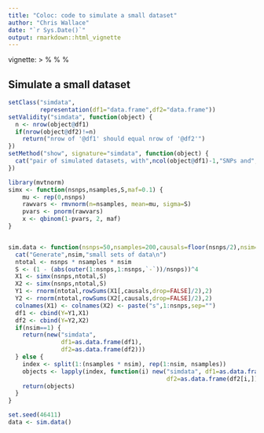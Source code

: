 ```yaml
---
title: "Coloc: code to simulate a small dataset"
author: "Chris Wallace"
date: "`r Sys.Date()`"
output: rmarkdown::html_vignette
---
```

vignette: >
  %\VignetteIndexEntry{Coloc: Code to simulate a small dataset}
  %\VignetteEngine{knitr::rmarkdown}
  %\VignetteEncoding{UTF-8}

## Simulate a small dataset

```r
setClass("simdata",
         representation(df1="data.frame",df2="data.frame"))
setValidity("simdata", function(object) {
  n <- nrow(object@df1)
  if(nrow(object@df2)!=n)
    return("nrow of '@df1' should equal nrow of '@df2'")
})
setMethod("show", signature="simdata", function(object) {
  cat("pair of simulated datasets, with",ncol(object@df1)-1,"SNPs and",nrow(object@df1),"samples.\n")
})

```

```r

library(mvtnorm)
simx <- function(nsnps,nsamples,S,maf=0.1) {
    mu <- rep(0,nsnps)
    rawvars <- rmvnorm(n=nsamples, mean=mu, sigma=S)
    pvars <- pnorm(rawvars)
    x <- qbinom(1-pvars, 2, maf)
}


sim.data <- function(nsnps=50,nsamples=200,causals=floor(nsnps/2),nsim=1) {
  cat("Generate",nsim,"small sets of data\n")
  ntotal <- nsnps * nsamples * nsim
  S <- (1 - (abs(outer(1:nsnps,1:nsnps,`-`))/nsnps))^4
  X1 <- simx(nsnps,ntotal,S)
  X2 <- simx(nsnps,ntotal,S)
  Y1 <- rnorm(ntotal,rowSums(X1[,causals,drop=FALSE]/2),2)
  Y2 <- rnorm(ntotal,rowSums(X2[,causals,drop=FALSE]/2),2)
  colnames(X1) <- colnames(X2) <- paste("s",1:nsnps,sep="")
  df1 <- cbind(Y=Y1,X1)
  df2 <- cbind(Y=Y2,X2)
  if(nsim==1) {
    return(new("simdata",
               df1=as.data.frame(df1),
               df2=as.data.frame(df2)))
  } else {
    index <- split(1:(nsamples * nsim), rep(1:nsim, nsamples))
    objects <- lapply(index, function(i) new("simdata", df1=as.data.frame(df1[i,]),
                                             df2=as.data.frame(df2[i,])))
    return(objects)
  }
}

set.seed(46411)
data <- sim.data()
```
